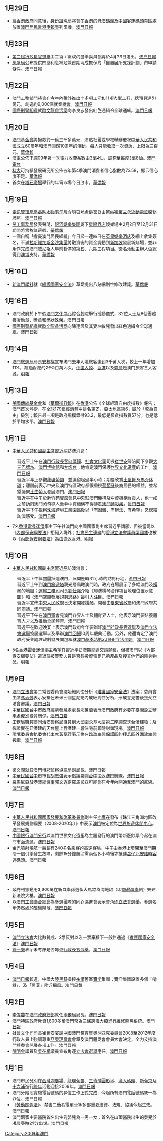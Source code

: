 ==1月29日==
*經[[香港政府|香港政府]]同意後，[[身份證明局|身份證明局]]將會在[[香港|香港]]的[[港澳客輪碼頭|港澳碼頭]]及[[中國客運碼頭|中國客運碼頭]]禁區處放置[[澳門居民赴港申報表|澳門居民赴港申報表]]列印機。[https://web.archive.org/web/20090201010120/http://macaodaily.com/html/2009-01/30/content_278468.htm 澳門日報]

==1月23日==
*[[2009年澳門行政長官選舉|第三屆行政長官選舉]]由三百人組成的選舉委員會將於4月26日選出。[https://web.archive.org/web/20090131005355/http://macaodaily.com/html/2009-01/24/content_276326.htm 澳門日報]
*[[房屋局|房屋局]]公布提供四厘利息補貼兼首期兩成擔保的「自置居所支援計劃」的申請條件。[https://web.archive.org/web/20090131145552/http://macaodaily.com/html/2009-01/24/content_276226.htm 澳門日報]

==1月22日==
*澳門工務部門將會在今年內額外推出十多項工程和11項大型工程，總預算達51億元，創造約9,000個就業機會。[https://web.archive.org/web/20090130041941/http://macaodaily.com/html/2009-01/23/content_275848.htm 澳門日報]
*[[國際刑警組織|國際刑警組織]]就[[歐文龍貪污案|歐文龍貪污案]]向李良志發出紅色通緝令全球通緝。[https://web.archive.org/web/20090130051642/http://macaodaily.com/html/2009-01/23/content_275859.htm 澳門日報]

==1月20日==
*[[澳門基金會|澳門基金會]]將撥款約一億三千多萬元，津貼社團或學校舉辦慶祝[[中華人民共和國|中華人民共和國]]成立60周年和[[澳門回歸|澳門回歸]]10周年的活動。每人只能收取一次資助，上限為三百元。[http://www.vakiodaily.com/index.php?tn=viewer&ncid=1&nid=140786&dt=20090121&lang=tw 華僑報]{{Wayback|url=http://www.vakiodaily.com/index.php?tn=viewer&ncid=1&nid=140786&dt=20090121&lang=tw |date=20190117221418 }}
*[[澳電|澳電]]公佈下調09年第一季電力收費系數由3毫4仙，調整至每度2毫8仙。[http://www.tdm.com.mo/c_radio/news/index.php?id=95045&type=%E6%9C%AC%E5%9C%B0&start=150 澳門電台]{{Wayback|url=http://www.tdm.com.mo/c_radio/news/index.php?id=95045&type=%E6%9C%AC%E5%9C%B0&start=150 |date=20160305002043 }}
*[[澳門科技大學|科大]]可持續發展研究所公佈去年第4季澳門消費者信心指數為73.58，顯示信心度不足。[http://www.vakiodaily.com/index.php?tn=viewer&ncid=1&nid=140802&dt=20090121&lang=tw 華僑報]{{Wayback|url=http://www.vakiodaily.com/index.php?tn=viewer&ncid=1&nid=140802&dt=20090121&lang=tw |date=20190117221418 }}
*首次在[[塔石廣場|塔石廣場]]舉行的年宵市場今日啟市。[http://www.vakiodaily.com/index.php?tn=viewer&ncid=1&nid=140789&dt=20090121&lang=tw 華僑報]{{Wayback|url=http://www.vakiodaily.com/index.php?tn=viewer&ncid=1&nid=140789&dt=20090121&lang=tw |date=20190117221419 }}

==1月19日==
*[[電訊管理局局長|電訊管理局局長]][[陶永強|陶永強]]表示局方現已考慮是否發出第四張[[第三代流動電話|第三代流動電話]]服務牌照。[https://web.archive.org/web/20090122233347/http://macaodaily.com/html/2009-01/20/content_274812.htm 澳門日報]
*[[勞工事務局|勞工事務局]]發表聲明，[[銀河娛樂集團|銀河娛樂集團]]屬下[[星際酒店|星際酒店]]娛樂場由2月2日至12月31日期間將實施無薪假。[http://www.vakiodaily.com/index.php?tn=viewer&ncid=1&nid=140742&dt=20090120&lang=tw 華僑報]{{Wayback|url=http://www.vakiodaily.com/index.php?tn=viewer&ncid=1&nid=140742&dt=20090120&lang=tw |date=20190117221418 }}
*一個自稱「擔憂澳門居民組織」今日起一連四日在[[英皇娛樂酒店|英皇娛樂酒店]]及網上收集簽名，不滿[[拉斯維加斯金沙集團|拉斯維加斯金沙集團]]將融資後的資金調動到[[新加坡|新加坡]]發展新賭場，並非用作完成澳門威尼斯人早前暫停的第五、六期工程項目。簽名活動主辦人否認得到[[澳博|澳博]]支持。[http://www.vakiodaily.com/index.php?tn=viewer&ncid=1&nid=140760&dt=20090120&lang=tw 華僑報]{{Wayback|url=http://www.vakiodaily.com/index.php?tn=viewer&ncid=1&nid=140760&dt=20090120&lang=tw |date=20190117221418 }}

==1月18日==
*[[新澳門學社|新澳門學社]]就《[[維護國家安全法|維護國家安全法]]》草案提出八點細則性修改建議。[http://www.vakiodaily.com/index.php?tn=viewer&ncid=1&nid=140719&dt=20090119&lang=tw 華僑報]{{Wayback|url=http://www.vakiodaily.com/index.php?tn=viewer&ncid=1&nid=140719&dt=20090119&lang=tw |date=20190117221418 }}

==1月16日==
*澳門政府於下午假[[澳門文化中心|澳門文化中心]]綜合劇院舉行授勳儀式，32位人士及8個團體獲授勳章、奬章和奬狀殊榮。[https://web.archive.org/web/20090120004401/http://macaodaily.com/html/2009-01/17/content_273456.htm 澳門日報]
*[[國際刑警組織|國際刑警組織]]就[[歐文龍貪污案|歐文龍貪污案]]向陳連因及其妻林敏兒發出紅色通緝令全球通緝。[https://web.archive.org/web/20090119010131/http://macaodaily.com/html/2009-01/17/content_273460.htm 澳門日報]

==1月14日==
*[[澳門旅遊局|澳門旅遊局]]局長[[安棟樑|安棟樑]]宣布澳門去年入境旅客達到3千萬人次，較上一年增加11%，超過香港的2千5百萬人次。[[中國大陸|中國大陸]]、[[香港|香港]]以及[[臺灣|臺灣]]是澳門旅客三大客源。[https://web.archive.org/web/20090122203231/http://hk.news.yahoo.com/article/090114/4/a7pz.html 明報]

==1月13日==
*[[美國傳統基金會|美國傳統基金會]]和《[[華爾街日報|華爾街日報]]》在[[香港|香港]]公佈《全球經濟自由度指數》報告；澳門首次登榜，在全球179個經濟體中排名第21，[[亞太地區|亞太地區]]第6，屬於「較為自由」級別；報告最一項是政府規模錄得93.2，最低是反貪指數得57分，也是低於平均水平。[https://web.archive.org/web/20090303195920/http://www.macaodaily.com/html/2009-01/14/content_272251.htm 澳門日報]

==1月11日==
*[[中華人民共和國副主席|中華人民共和國副主席]][[習近平|習近平]]訪澳消息：
:習近平上午在[[澳門行政長官|澳門行政長官]][[何厚鏵|何厚鏵]]、[[社會文化司|社會文化司]]司長[[崔世安|崔世安]]等陪同下參觀[[大三巴牌坊|大三巴牌坊]]、[[澳門博物館|澳門博物館]]和[[大炮台|大炮台]]；他肯定澳門保護[[世界文化遺產|世界文化遺產]]的工作。[https://web.archive.org/web/20090120123317/http://macaodaily.com/html/2009-01/12/content_271556.htm 澳門日報]
:習近平早上參觀[[龍環葡韻|龍環葡韻]]，並逗留起過半小時；期間欣賞[[土風舞|土風舞]]及[[馬介休球|馬介休球]]；離開前表示中央及澳門特區政府都很重視[[葡萄牙|葡萄牙]]後裔居民的權益，並希望凝聚[[澳門土生葡人|土生葡人]]發展澳門。[https://web.archive.org/web/20090120123307/http://macaodaily.com/html/2009-01/12/content_271554.htm 澳門日報]
:習近平在中午於新竹苑賓館會見中央駐澳門機構及中資機構負責人，他一如之前訪問澳門的領導人重申中資機構不得涉足[[澳門博彩業|澳門博彩業]]。[https://web.archive.org/web/20090120123302/http://macaodaily.com/html/2009-01/12/content_271553.htm 澳門日報]
:習近平下午視察[[珠海跨境工業園區|珠海跨境工業園區]]後以「有困難、有辦法、有希望」來總結訪澳感受。[http://www.macaodaily.com/html/2009-01/12/content_271489.htm 澳門日報]{{dead link|date=十一月 2017 |bot=InternetArchiveBot }}
*7名[[香港|香港]][[雷曼兄弟迷你債券事件|雷曼迷債]]事主下午往澳門向中國國家副主席習近平請願，但被當局以《[[內部保安綱要法|內部保安綱要法]]》拒絕入境外；[[社會民主連線|社會民主連線]]的[[香港立法會議員|香港立法會議員]][[梁國雄|梁國雄]]也被以《[[內部保安綱要法|內部保安綱要法]]》為由遣返香港。[http://hk.news.yahoo.com/article/090111/4/a5si.html 明報]{{dead link|date=十一月 2017 |bot=InternetArchiveBot }}

==1月10日==
*[[中華人民共和國副主席|中華人民共和國副主席]][[習近平|習近平]]訪澳消息：
:習近平上午經[[關閘|關閘]]抵達澳門，展開歷時32小時的訪問行程。[http://www.macaodaily.com/html/2009-01/11/content_271219.htm 澳門日報]{{dead link|date=十一月 2017 |bot=InternetArchiveBot }}
:習近平上午到[[澳門旅遊塔|澳門旅遊塔]]觀光層鳥瞰澳門時，政府在場展示了多幅澳門及[[橫琴|橫琴]]的地圖；[[運輸工務司|運輸工務司]]司長[[劉仕堯|劉仕堯]]介紹《粵澳橫琴合作項目地理位置示意圖》和《澳門空間發展規劃思路》最引人注目。[https://web.archive.org/web/20090120112231/http://macaodaily.com/html/2009-01/11/content_271201.htm 澳門日報]
:習近平宣佈[[中央人民政府|中央人民政府]]已決定開發[[橫琴|橫琴]]，開發由[[廣東省政府|廣東省政府]]和澳門政府共同商議。[https://web.archive.org/web/20090120112236/http://macaodaily.com/html/2009-01/11/content_271203.htm 澳門日報]
:習近平下午在[[澳門蛋|澳門蛋]]會見澳門各界人士及體育界人士，他表示澳門要培養體育人才以及推動全民體育。[http://www.macaodaily.com/html/2009-01/11/content_271126.htm 澳門日報]{{dead link|date=十一月 2017 |bot=InternetArchiveBot }}
:習近平在歡迎晚宴上表示澳門政府今年要辦好[[2009年澳門行政長官選舉|澳門行政長官選舉]]及[[2009年澳門立法會選舉|澳門立法會選舉]]換屆選舉以及舉辦[[澳門回歸|澳門回歸]]10周年慶典活動。另外，他還肯定了澳門政府妥善處理政制發展問題和就[[維護國家安全法|澳門基本法第23條的立法問題]]。[http://www.macaodaily.com/html/2009-01/11/content_271240.htm 澳門日報]{{dead link|date=十一月 2017 |bot=InternetArchiveBot }}
*5名[[香港|香港]][[雷曼兄弟迷你債券事件|雷曼迷債]]事主希望在習近平訪澳期間遞交請願信，但被澳門以《內部保安網要法》遣返前被警務人員是否有投資[[雷曼兄弟|雷曼兄弟]]產品及搜查他們的隨身物品。[http://hk.news.yahoo.com/article/090110/4/a5dm.html 明報]{{dead link|date=十一月 2017 |bot=InternetArchiveBot }}

==1月9日==
*[[澳門立法會|澳門立法會]]第二常設委員會開始細則性分析《[[維護國家安全法|維護國家安全法]]》法案；委員會主席[[馮志強|馮志強]]表示安排在未來三個星期完內成細則性分析，形成意見書後提交立法會審議。[https://web.archive.org/web/20091015055431/http://www.macaodaily.com/html/2009-01/10/content_270851.htm 澳門日報]
*[[中華民國|中華民國]][[台中市政府|台中市政府]]經濟發展處處長[[朱蕙蘭|朱蕙蘭]]表示澳門政府有必要在[[臺灣|臺灣]]設立辦事處促進經貿關係。[https://web.archive.org/web/20090118154037/http://macaodaily.com/html/2009-01/10/content_270842.htm 澳門日報]
*[[工務局|工務局]]職員聯同[[治安警察局|治安警察局]]職員到[[大堂圍|大堂圍]]永基大廈第二座調查[[天台_(建筑物)|天台]][[僭建物|僭建物]]；及後證實在已僭建的天台屋上再僭建一層住宅前即時封鎖現場。[https://web.archive.org/web/20090116120154/http://macaodaily.com/html/2009-01/10/content_270787.htm 澳門日報]
*[[環境委員會|環境委員會]]執委會代主席[[黃蔓葒|黃蔓葒]]表示會在[[路氹生態保護區|路氹生態保護區]]的棲息區外圍建生態長廊。[https://web.archive.org/web/20090118114356/http://macaodaily.com/html/2009-01/10/content_270865.htm 澳門日報]

==1月8日==
*[[梁文潤|梁文潤]]就任[[澳門博彩監察協調局|澳門博彩監察協調局]]副局長。[https://web.archive.org/web/20090120031458/http://macaodaily.com/html/2009-01/08/content_269928.htm 澳門日報]
*[[中華民國|中華民國]][[台中市|台中市]]市長[[胡志強_(1948年)|胡志強]]表示倡議開闢[[台中|台中]]往返[[澳門|澳門]]航線。[https://web.archive.org/web/20090118061027/http://macaodaily.com/html/2009-01/09/content_270493.htm 澳門日報]
*[[羅馬尼亞駐港澳總領事館|羅馬尼亞駐港澳總領事]]郭文透露[[羅馬尼亞|羅馬尼亞]]可能會在今年內開通至澳門的航線。[https://web.archive.org/web/20090116132448/http://macaodaily.com/html/2009-01/09/content_270416.htm 澳門日報]

==1月7日==
*[[中華人民共和國|中華人民共和國]][[國家發展和改革委員會|國家發展和改革委員會]]副主任[[杜鷹|杜鷹]]在發布《珠江三角洲地區改革發展規劃綱要（2008-2020年）》中表示[[澳門|澳門]]被定位為[[世界旅遊休閒中心|世界旅遊休閒中心]]。[https://web.archive.org/web/20090116111419/http://macaodaily.com/html/2009-01/09/content_270507.htm 澳門日報]
*[[中國銀行澳門分行|中國銀行澳門分行]]以澳門世界文化遺產為主題發行的澳門幣新版鈔票今起在澳門市面流通。[http://www.macaodaily.com/html/2009-01/06/content_269237.htm 澳門日報]{{dead link|date=十一月 2017 |bot=InternetArchiveBot }}
*[[金光噴射飛航|金光噴射飛航]]一艘載有240多名乘客的高速客輪，中午由[[香港|香港]][[上環|上環]]開至澳門期間一個引擎發生故障，剩餘15分鐘航程需兩個多小時後才抵達[[氹仔|氹仔]][[北安臨時客運碼頭|北安臨時客運碼頭]]。[https://web.archive.org/web/20090116111016/http://macaodaily.com/html/2009-01/09/content_270506.htm 澳門日報]

==1月6日==
*政府刊憲動用3,900萬在新口岸孫逸仙大馬路填海地段（即[[南灣海岸|南灣海岸]]側）興建新法院大樓。[https://web.archive.org/web/20090118045504/http://macaodaily.com/html/2009-01/07/content_269549.htm 澳門日報]
*以[[澳門工會聯合總會|澳門工會聯合總會]]為參選團隊的同心協進會表示會角逐[[2009年澳門立法會選舉|立法會選舉]]，參選名單仍然處於醞釀階段。[https://web.archive.org/web/20090129201053/http://macaodaily.com/html/2009-01/07/content_269568.htm 澳門日報]

==1月5日==
*[[澳門立法會|澳門立法會]]大比數贊成、2票反對以及一票棄權下一般性通過《[[維護國家安全法|維護國家安全法]]》[https://web.archive.org/web/20090117012627/http://www.macaodaily.com/html/2009-01/06/content_269153.htm 澳門日報]
*[[賀一誠|賀一誠]]表示未考慮是否角逐[[2009年澳門行政長官選舉|行政長官選舉]]。[https://web.archive.org/web/20090129220558/http://macaodaily.com/html/2009-01/06/content_269242.htm 澳門日報]

==1月4日==
*[[澳門日報|澳門日報]]報道，中國大陸[[黑幫|黑幫]]操控[[祐漢|祐漢]]舊區[[賣淫|賣淫]]集團；賣淫集團設置多個「哨點」，及「黑漢」附近把風。[https://web.archive.org/web/20090116131645/http://macaodaily.com/html/2009-01/04/content_268333.htm 澳門日報]

==1月2日==
*[[李偉農|李偉農]]在[[澳門政府總部|澳門政府總部]]就任[[印務局|印務局]]局長。[https://web.archive.org/web/20090129193635/http://macaodaily.com/html/2009-01/03/content_267822.htm 澳門日報]
*澳門特區政府斥資1,800多萬[[澳門幣|澳門幣]]為三條跨海大橋進行維修照明系統。[http://www.macaodaily.com/html/2009-01/03/content_267751.htm 澳門日報]{{dead link|date=十一月 2017 |bot=InternetArchiveBot }}
*[[社會文化司|社會文化司]]司長[[崔世安|崔世安]]宴請[[中國澳門體育暨奧林匹克委員會|中國澳門體育暨奧林匹克委員會]]2008至2012年度行政人員上強調尊重[[亞奧理事會|亞奧理事會]]會章及澳門體奧會會員大會決定，全力支持澳門體奧會開展各項工作。[https://web.archive.org/web/20090129223905/http://macaodaily.com/html/2009-01/03/content_267649.htm 澳門日報]
*[[陳明金|陳明金]]議員及[[吳在權|吳在權]]議員宣布角逐[[2009年澳門立法會選舉|立法會選舉]]連任。[https://web.archive.org/web/20090129220024/http://macaodaily.com/html/2009-01/03/content_267769.htm 澳門日報]

==1月1日==
*澳門市民分別在[[西灣湖廣場|西灣湖廣場]]、[[龍環葡韻|龍環葡韻]]、[[三盞燈圓形地|三盞燈圓形地]]、[[漁人碼頭|漁人碼頭]]、[[新葡京|新葡京]]及[[十六浦|十六浦]]進行[[跨年|跨年]]活動迎接2009年。[https://web.archive.org/web/20090529005110/http://www.macaodaily.com/html/2009-01/01/content_267056.htm 澳門日報]
*澳門分階段實施電話號碼的昇位工作正式完成，今起所有澳門電話號碼統一為八位。[http://www.macaodaily.com/html/2009-01/01/content_266787.htm 澳門日報]{{dead link|date=十一月 2017 |bot=InternetArchiveBot }}
*《[[勞動關係法|勞動關係法]]》、禁售二衝程電單車等多部重要法律、法規、協議今起生效。[https://web.archive.org/web/20090519053952/http://www.macaodaily.com/html/2009-01/01/content_266942.htm 澳門日報]
*澳門兩家主要醫院首名出生的嬰兒為一男一女；首名在山頂醫院出生的嬰兒於凌晨零時25分出世。[http://www.macaodaily.com/html/2009-01/02/content_267394.htm 澳門日報]{{dead link|date=十一月 2017 |bot=InternetArchiveBot }}

[[Category:2009年澳門|Category:2009年澳門]]